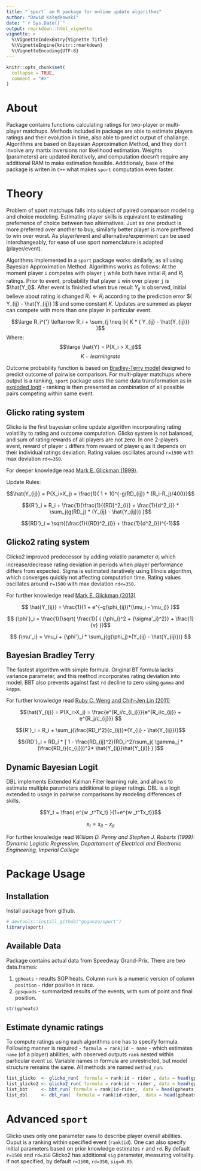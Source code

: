 ```yaml
---
title: "`sport` an R package for online update algorithms"
author: "Dawid Kałędkowski"
date: "`r Sys.Date()`"
output: rmarkdown::html_vignette
vignette: >
  %\VignetteIndexEntry{Vignette Title}
  %\VignetteEngine{knitr::rmarkdown}
  %\VignetteEncoding{UTF-8}
---
```


```r
knitr::opts_chunk$set(
  collapse = TRUE,
  comment = "#>"
)
```

# About
Package contains functions calculating ratings for two-player or multi-player matchups. Methods included in package are able to estimate players ratings and their evolution in time, also able to predict output of challange. 
Algorithms are based on Bayesian Approximation Method, and they don't involve any martix inversions nor likelihood estimation. Weights (parameters) are updated iteratively, and computation doesn't require any additional RAM to make estimation feasible. Additionaly, base of the package is writen in `C++` what makes `sport` computation even faster. 

# Theory
Problem of sport matchups falls into subject of paired comparison modeling and choice modeling. Estimating player skills is equivalent to estimating preferrence of choice between two alternatives. Just as one product is more preferred over another to buy, similarly better player is more preffered to win over worst. As player/event and alternative/experiment can be used interchangeably, for ease of use sport nomenclature is adapted (player/event).  

Algorithms implemented in a `sport` package works similarly, as all using Bayesian Approximation Method. Algorithms works as follows:
At the moment player `i` competes with player `j` while both have initial $R_i$ and $R_j$ ratings. Prior to event, probability that player `i` win over player `j` is $\hat{Y_i}$. After event is finished when true result $Y_{ij}$ is observed, initial believe about rating is changed $R_i^{'} \leftarrow R_i$ according to the prediction error $( Y_{ij} - \hat{Y_{ij}}  )$ and some constant $K$. Updates are summed as player can compete with more than one player in particular event.

$$\large R_i^{'} \leftarrow R_i + \sum_{j \neq i}{ K * ( Y_{ij} - \hat{Y_{ij}}}  )$$
Where: 
    $$\large \hat{Y} = P(X_i > X_j)$$ 
    $$K - learning rate$$

Outcome probability function is based on [Bradley-Terry model](https://en.wikipedia.org/wiki/Bradley%E2%80%93Terry_model) designed to predict outcome of pairwise comparison. For multi-player matchups where output is a ranking, `sport` package uses the same data transformation as in [exploded logit](https://www.jstor.org/stable/270983) - ranking is then presented as combination of all possible pairs competing within same event.

## Glicko rating system
Glicko is the first bayesian online update algorithm incorporating rating volatility to rating and outcome computation. Glicko system is not balanced, and sum of rating rewards of all players are not zero. In one 2-players event, reward of player `i` differs from reward of player `q` as it depends on their individual ratings deviation. Rating values oscillates around `r=1500` with max deviation `rd<=350`.

For deeper knowledge read [Mark E. Glickman (1999)](http://www.glicko.net/research/glicko.pdf).

Update Rules:

$$\hat{Y_{ij}} = P(X_i>X_j) = \frac{1}{ 1 + 10^{-g(RD_{ij}) * (R_i-R_j)/400}}$$

$${R'}_i = R_i +  \frac{1}{\frac{1}{{RD}^2_{i}} + \frac{1}{d^2_i}} * \sum_j{g(RD_j) * (Y_{ij} - \hat{Y_{ij}})  }$$

$${RD'}_i = \sqrt{(\frac{1}{{RD}^2_{i}} + \frac{1}{d^2_i}})^{-1}$$

## Glicko2 rating system
Glicko2 improved predecessor by adding volatile parameter $\sigma_i$ which increase/decrease rating deviation in periods when player performance differs from expected. Sigma is estimated iteratively using Illinois algorithm, which converges quickly not affecting computation time. Rating values oscillates around `r=1500` with max deviation `rd<=350`.

For further knowledge read [Mark E. Glickman (2013)](http://www.glicko.net/glicko/glicko2.pdf)

$$ \hat{Y_{ij}} = \frac{1}{1 + e^{-g(\phi_{ij})*(\mu_i  - \mu_j)} }$$

$$ {\phi'}_i = \frac{1}{\sqrt{ \frac{1}{ { {\phi_i}^2 + {\sigma'_i}^2}} + \frac{1}{v}  }}$$

$$ {\mu'_i} = \mu_i + {\phi'}_i * \sum_j{g(\phi_j)*(Y_{ij} - \hat{Y_{ij}})} $$


## Bayesian Bradley Terry
The fastest algorithm with simple formula. Original BT formula lacks variance parameter, and this method incorporates rating deviation into model. BBT also prevents against fast `rd` decline to zero using `gamma` and `kappa`.

For further knowledge read [Ruby C. Weng and Chih-Jen Lin (2011)](http://jmlr.csail.mit.edu/papers/volume12/weng11a/weng11a.pdf)

$$\hat{Y_{ij}} = P(X_i>X_j) = \frac{e^{R_i/c_{i_j}}}{e^{R_i/c_{ij}} + e^{R_j/c_{ij}}} $$

$${R'}_i = R_i + \sum_j{\frac{RD_i^2}{c_{ij}}*(Y_{ij} - \hat{Y_{ij}})}$$

$${RD'}_i = RD_i * [ 1 - \frac{RD_{ij}^2}{RD_i^2}\sum_j{ \gamma_j * (\frac{RD_i}{c_{ij}})^2* \hat{Y_{ij}}\hat{Y_{ji}}   } ]$$



## Dynamic Bayesian Logit
DBL implements Extended Kalman Filter learning rule, and allows to estimate multiple parameters additional to player ratings. DBL is a logit extended to usage in pairwise comparisons by modeling differences of skills.

$$Y_t = \frac{ e^{w _t^Tx_t} }{1+e^{w _t^Tx_t}}$$

$$x_t = x_{it} - x_{jt}$$


For further knowledge read  *William D. Penny and Stephen J. Roberts (1999): Dynamic Logistic Regression, Departament of Electrical and Electronic Engineering, Imperial College*


# Package Usage

## Installation
Install package from github.

```r
# devtools::install_github("gogonzo/sport")
library(sport)
```

## Available Data
Package contains actual data from Speedway Grand-Prix. There are two data.frames: 

1. `gpheats` - results SGP heats. Column `rank` is a numeric version of column `position` - rider position in race.
2. `gpsquads` - summarized results of the events, with sum of point and final position.

```r
str(gpheats)
```

## Estimate dynamic ratings

To compute ratings using each algorithms one has to specify formula. Following manner is required - `formula = rank|id ~ name` - which estimates `name` (of a player) abilities, with observed outputs `rank` nested within particular event `id`. Variable names in formula are unrestricted, but model structure remains the same. All methods are named `method_run`.

```r
list_glicko  <- glicko_run(  formula = rank|id ~ rider , data = head(gpheats,1002 ) )
list_glicko2 <- glicko2_run( formula = rank|id ~ rider , data = head(gpheats,1002) )
list_bbt     <- bbt_run( formula = rank|id~rider,  data = head(gpheats,1002 ) )
list_dbl     <- dbl_run(  formula = rank|id~rider,  data = head(gpheats,1002 ) )
```


# Advanced `sport`

Glicko uses only one parameter `name` to describe player overall abilities. Ouput is a ranking within specified event (`rank|id`). One can also specify initial parameters based on prior knowledge estimates `r` and `rd`. By default `r=1500` and `rd=350`
Glicko2 has additional `sig` parameter, measuring volitality. If not specified, by default `r=1500`, `rd=350`, `sig=0.05`.